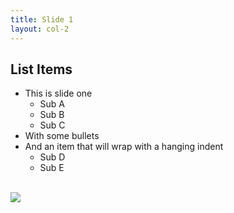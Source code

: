 ```yaml
---
title: Slide 1
layout: col-2
---
```


[//]: # (import Image from './images/topology-realtime.png';)


## List Items

- This is slide one
  - Sub A
  - Sub B
  - Sub C
- With some bullets
- And an item that will wrap with a hanging indent
  - Sub D
  - Sub E

<br/>

[//]: # (TODO: Image layout options.)

<img src={Image} />
